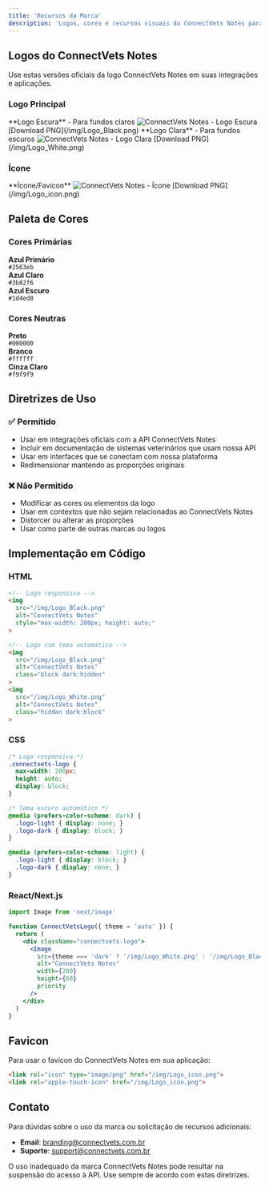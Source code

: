 ---
title: 'Recursos da Marca'
description: 'Logos, cores e recursos visuais do ConnectVets Notes para desenvolvedores'
---

## Logos do ConnectVets Notes

Use estas versões oficiais da logo ConnectVets Notes em suas integrações e aplicações.

### Logo Principal

<CardGroup cols={2}>
  <Card>
    **Logo Escura** - Para fundos claros
    <img 
      src="/img/Logo_Black.png" 
      alt="ConnectVets Notes - Logo Escura"
      style={{ maxWidth: '300px', background: '#f9f9f9', padding: '20px', borderRadius: '8px' }}
    />
    [Download PNG](/img/Logo_Black.png)
  </Card>
  
  <Card>
    **Logo Clara** - Para fundos escuros
    <img 
      src="/img/Logo_White.png" 
      alt="ConnectVets Notes - Logo Clara"
      style={{ maxWidth: '300px', background: '#1a1a1a', padding: '20px', borderRadius: '8px' }}
    />
    [Download PNG](/img/Logo_White.png)
  </Card>
</CardGroup>

### Ícone

<Card>
  **Ícone/Favicon**
  <img 
    src="/img/Logo_icon.png" 
    alt="ConnectVets Notes - Ícone"
    style={{ maxWidth: '100px', background: '#f9f9f9', padding: '15px', borderRadius: '8px' }}
  />
  [Download PNG](/img/Logo_icon.png)
</Card>

## Paleta de Cores

### Cores Primárias

<div style={{ display: 'flex', gap: '20px', flexWrap: 'wrap', margin: '20px 0' }}>
  <div style={{ textAlign: 'center' }}>
    <div style={{ width: '80px', height: '80px', backgroundColor: '#2563eb', borderRadius: '8px', margin: '0 auto 8px' }}></div>
    <strong>Azul Primário</strong><br />
    <code>#2563eb</code>
  </div>
  
  <div style={{ textAlign: 'center' }}>
    <div style={{ width: '80px', height: '80px', backgroundColor: '#3b82f6', borderRadius: '8px', margin: '0 auto 8px' }}></div>
    <strong>Azul Claro</strong><br />
    <code>#3b82f6</code>
  </div>
  
  <div style={{ textAlign: 'center' }}>
    <div style={{ width: '80px', height: '80px', backgroundColor: '#1d4ed8', borderRadius: '8px', margin: '0 auto 8px' }}></div>
    <strong>Azul Escuro</strong><br />
    <code>#1d4ed8</code>
  </div>
</div>

### Cores Neutras

<div style={{ display: 'flex', gap: '20px', flexWrap: 'wrap', margin: '20px 0' }}>
  <div style={{ textAlign: 'center' }}>
    <div style={{ width: '80px', height: '80px', backgroundColor: '#000000', borderRadius: '8px', margin: '0 auto 8px' }}></div>
    <strong>Preto</strong><br />
    <code>#000000</code>
  </div>
  
  <div style={{ textAlign: 'center' }}>
    <div style={{ width: '80px', height: '80px', backgroundColor: '#ffffff', border: '1px solid #e5e5e5', borderRadius: '8px', margin: '0 auto 8px' }}></div>
    <strong>Branco</strong><br />
    <code>#ffffff</code>
  </div>
  
  <div style={{ textAlign: 'center' }}>
    <div style={{ width: '80px', height: '80px', backgroundColor: '#f9f9f9', border: '1px solid #e5e5e5', borderRadius: '8px', margin: '0 auto 8px' }}></div>
    <strong>Cinza Claro</strong><br />
    <code>#f9f9f9</code>
  </div>
</div>

## Diretrizes de Uso

### ✅ Permitido

- Usar em integrações oficiais com a API ConnectVets Notes
- Incluir em documentação de sistemas veterinários que usam nossa API
- Usar em interfaces que se conectam com nossa plataforma
- Redimensionar mantendo as proporções originais

### ❌ Não Permitido

- Modificar as cores ou elementos da logo
- Usar em contextos que não sejam relacionados ao ConnectVets Notes
- Distorcer ou alterar as proporções
- Usar como parte de outras marcas ou logos

## Implementação em Código

### HTML

```html
<!-- Logo responsiva -->
<img 
  src="/img/Logo_Black.png" 
  alt="ConnectVets Notes"
  style="max-width: 200px; height: auto;"
>

<!-- Logo com tema automático -->
<img 
  src="/img/Logo_Black.png" 
  alt="ConnectVets Notes"
  class="block dark:hidden"
>
<img 
  src="/img/Logo_White.png" 
  alt="ConnectVets Notes"
  class="hidden dark:block"
>
```

### CSS

```css
/* Logo responsiva */
.connectvets-logo {
  max-width: 200px;
  height: auto;
  display: block;
}

/* Tema escuro automático */
@media (prefers-color-scheme: dark) {
  .logo-light { display: none; }
  .logo-dark { display: block; }
}

@media (prefers-color-scheme: light) {
  .logo-light { display: block; }
  .logo-dark { display: none; }
}
```

### React/Next.js

```jsx
import Image from 'next/image'

function ConnectVetsLogo({ theme = 'auto' }) {
  return (
    <div className="connectvets-logo">
      <Image
        src={theme === 'dark' ? '/img/Logo_White.png' : '/img/Logo_Black.png'}
        alt="ConnectVets Notes"
        width={200}
        height={60}
        priority
      />
    </div>
  )
}
```

## Favicon

Para usar o favicon do ConnectVets Notes em sua aplicação:

```html
<link rel="icon" type="image/png" href="/img/Logo_icon.png">
<link rel="apple-touch-icon" href="/img/Logo_icon.png">
```

## Contato

Para dúvidas sobre o uso da marca ou solicitação de recursos adicionais:

- **Email**: branding@connectvets.com.br
- **Suporte**: support@connectvets.com.br

<Warning>
  O uso inadequado da marca ConnectVets Notes pode resultar na suspensão do acesso à API. Use sempre de acordo com estas diretrizes.
</Warning> 